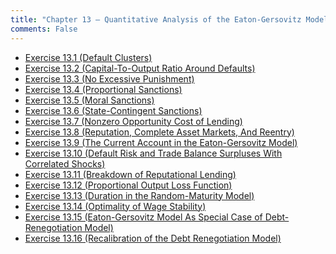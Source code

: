 ```yaml
---
title: "Chapter 13 – Quantitative Analysis of the Eaton-Gersovitz Model"
comments: False
---
```


- [Exercise 13.1 (Default Clusters)](13_1.qmd)
- [Exercise 13.2 (Capital-To-Output Ratio Around Defaults)](13_2.qmd)
- [Exercise 13.3 (No Excessive Punishment)](13_3.qmd)
- [Exercise 13.4 (Proportional Sanctions)](13_4.qmd)
- [Exercise 13.5 (Moral Sanctions)](13_5.qmd)
- [Exercise 13.6 (State-Contingent Sanctions)](13_6.qmd)
- [Exercise 13.7 (Nonzero Opportunity Cost of Lending)](13_7.qmd)
- [Exercise 13.8 (Reputation, Complete Asset Markets, And Reentry)](13_8.qmd)
- [Exercise 13.9 (The Current Account in the Eaton-Gersovitz Model)](13_9.qmd)
- [Exercise 13.10 (Default Risk and Trade Balance Surpluses With Correlated Shocks)](13_10.qmd)
- [Exercise 13.11 (Breakdown of Reputational Lending)](13_11.qmd)
- [Exercise 13.12 (Proportional Output Loss Function)](13_12.qmd)
- [Exercise 13.13 (Duration in the Random-Maturity Model)](13_13.qmd)
- [Exercise 13.14 (Optimality of Wage Stability)](13_14.qmd)
- [Exercise 13.15 (Eaton-Gersovitz Model As Special Case of Debt-Renegotiation Model)](13_15.qmd)
- [Exercise 13.16 (Recalibration of the Debt Renegotiation Model)](13_16.qmd)

